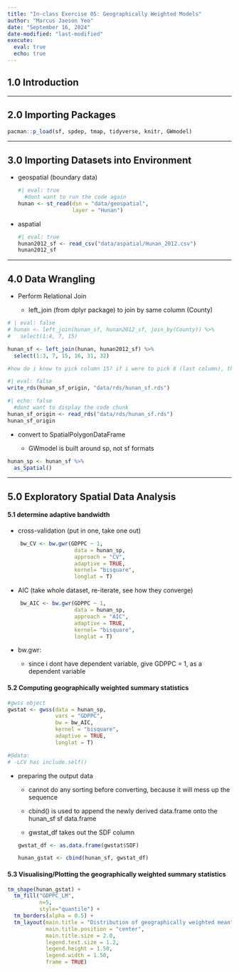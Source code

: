 ```yaml
---
title: "In-class Exercise 05: Geographically Weighted Models"
author: "Marcus Jaeson Yeo"
date: "September 16, 2024"
date-modified: "last-modified"
execute: 
  eval: true
  echo: true
---
```


## 1.0 Introduction

------------------------------------------------------------------------

## 2.0 Importing Packages

```r
pacman::p_load(sf, spdep, tmap, tidyverse, knitr, GWmodel)
```

------------------------------------------------------------------------

## 3.0 Importing Datasets into Environment

-   geospatial (boundary data)

    ```r
    #| eval: true
      #dont want to run the code again
    hunan <- st_read(dsn = "data/geospatial", 
                     layer = "Hunan")
    ```

-   aspatial

    ```r
    #| eval: true
    hunan2012_sf <- read_csv("data/aspatial/Hunan_2012.csv")
    hunan2012_sf
    ```

------------------------------------------------------------------------

## 4.0 Data Wrangling

-   Perform Relational Join

    -   left_join (from dplyr package) to join by same column (County)

```r
# | eval: false
# hunan <- left_join(hunan_sf, hunan2012_sf, join_by(County)) %>%   
#   select(1:4, 7, 15)  

hunan_sf <- left_join(hunan, hunan2012_sf) %>%
  select(1:3, 7, 15, 16, 31, 32)

#how do i know to pick column 15? if i were to pick 8 (last column), there will be:   #Error: Fill argument neither colors nor valid variable name(s)  #pick 6 columns (1:4, 7, 15) gives back 7 columns? (GDPPC)
```

```r
#| eval: false
write_rds(hunan_sf_origin, "data/rds/hunan_sf.rds")
```

```r
#| echo: false
  #dont want to display the code chunk 
hunan_sf_origin <- read_rds("data/rds/hunan_sf.rds")
hunan_sf_origin
```

-   convert to SpatialPolygonDataFrame

    -   GWmodel is built around sp, not sf formats

```r
hunan_sp <- hunan_sf %>%
  as_Spatial()
```

------------------------------------------------------------------------

## 5.0 Exploratory Spatial Data Analysis

#### 5.1 determine adaptive bandwidth

-   cross-validation (put in one, take one out)

```r
    bw_CV <- bw.gwr(GDPPC ~ 1, 
                     data = hunan_sp,
                     approach = "CV", 
                     adaptive = TRUE, 
                     kernel= "bisquare", 
                     longlat = T)
```

-   AIC (take whole dataset, re-iterate, see how they converge)

```r
    bw_AIC <- bw.gwr(GDPPC ~ 1, 
                     data = hunan_sp,
                     approach = "AIC", 
                     adaptive = TRUE, 
                     kernel= "bisquare", 
                     longlat = T)
```

-   bw.gwr:

    -   since i dont have dependent variable, give GDPPC = 1, as a dependent variable

#### 5.2 Computing geographically weighted summary statistics

```r
#gwss object
gwstat <- gwss(data = hunan_sp,
               vars = "GDPPC", 
               bw = bw_AIC,
               kernel = "bisquare", 
               adaptive = TRUE,
               longlat = T)

#@data:
# -LCV has include.self()
```

-   preparing the output data

    -   cannot do any sorting before converting, because it will mess up the sequence

    -   cbind() is used to append the newly derived data.frame onto the hunan_sf sf data.frame

    -   gwstat_df takes out the SDF column

    ```r
    gwstat_df <- as.data.frame(gwstat$SDF)
    ```

    ```r
    hunan_gstat <- cbind(hunan_sf, gwstat_df)
    ```

#### 5.3 Visualising/Plotting the geographically weighted summary statistics

```r
tm_shape(hunan_gstat) + 
  tm_fill("GDPPC_LM",
          n=5,
          style="quantile") +
  tm_borders(alpha = 0.5) +
  tm_layout(main.title = "Distribution of geographically weighted mean",
            main.title.position = "center",
            main.title.size = 2.0,
            legend.text.size = 1.2,
            legend.height = 1.50,
            legend.width = 1.50,
            frame = TRUE)
```


